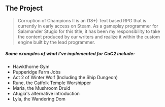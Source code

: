 ## The Project

> Corruption of Champions II is an (18+) Text based RPG that is currently in early access on Steam. As a gameplay programmer for Salamander Stugio for this title, it has been my responsibility to take the content produced by our writers and realize it within the custom engine built by the lead programmer. 


##### Some examples of what I've implemented for CoC2 include: 
- Hawkthorne Gym
- Pupperidge Farm Jobs
- Act 2 of Winter Wolf (Including the Ship Dungeon)
- Rune, the Catfolk Temple Worshipper
- Maria, the Mushroom Druid
- Atugia's alternative introduction
- Lyla, the Wandering Dom

